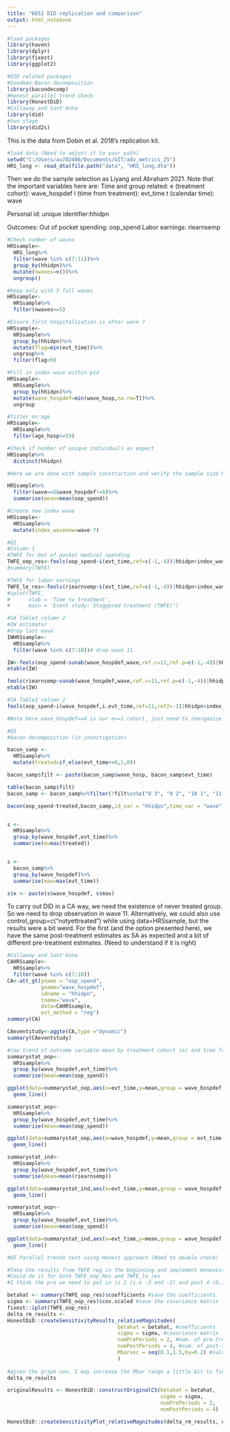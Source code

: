 ```yaml
---
title: "6652 DID replication and comparison"
output: html_notebook
---
```

```r
#load packages
library(haven)
library(dplyr)
library(fixest)
library(ggplot2)
```

```r
#DID related packages
#Goodman-Bacon decomposition
library(bacondecomp)
#Honest parallel trend check
library(HonestDiD)
#Callaway and Sant'Anna
library(did)
#two stage
library(did2s)
```

This is the data from Dobin et al. 2018's replication kit.
```r
#load data (Need to adjust it to your path)
setwd("C:/Users/au782406/Documents/GIT/adv_metrics_25")
HRS_long <- read_dta(file.path("data", "HRS_long.dta"))

```

Then we do the sample selection as Liyang and Abraham 2021.
Note that the important variables here are:
Time and group related:
e (treatment cohort): wave_hospdef
l (time from treatment): evt_time
t (calendar time): wave

Personal id:
unique identifier:hhidpn

Outcomes:
Out of pocket spending: oop_spend
Labor earnings: riearnsemp
```r
#Check number of waves
HRSsample<-
  HRS_long%>%
  filter(wave %in% c(7:11))%>%
  group_by(hhidpn)%>%
  mutate(nwaves=n())%>%
  ungroup()

#Keep only with 5 full waves
HRSsample<-
  HRSsample%>%
  filter(nwaves==5)

#Ensure first hospitalization is after wave 7
HRSsample<-
  HRSsample%>%
  group_by(hhidpn)%>%
  mutate(flag=min(evt_time))%>%
  ungroup%>%
  filter(flag<0)

#Fill in index wave within pid
HRSsample<-
  HRSsample%>%
  group_by(hhidpn)%>%
  mutate(wave_hospdef=min(wave_hosp,na.rm=T))%>%
  ungroup

#filter on age
HRSsample<-
  HRSsample%>%
  filter(age_hosp<=59)

#Check if nunber of unique individuals as expect  
HRSsample%>%
  distinct(hhidpn)

#Here we are done with sample construction and verify the sample size N=656 to be the same as of SA.

HRSsample%>%
  filter(wave==8&wave_hospdef!=8)%>%
  summarise(mean=mean(oop_spend))

#Create new index wave
HRSsample<-
  HRSsample%>%
  mutate(index_wavenew=wave-7)
```

```r
#Q2
#Column 1
#TWFE for Out of pocket medical spending
TWFE_oop_res<-feols(oop_spend~i(evt_time,ref=c(-1,-4))|hhidpn+index_wavenew,data = HRSsample)
#summary(TWFE)

#TWFE for labor earnings
TWFE_le_res<-feols(riearnsemp~i(evt_time,ref=c(-1,-4))|hhidpn+index_wavenew,data = HRSsample)
#iplot(TWFE, 
#      xlab = 'Time to treatment',
#      main = 'Event study: Staggered treatment (TWFE)')
```


```r
#SA Table3 column 2
#IW estimator
#drop last wave
IWHRSsample<-
  HRSsample%>%
  filter(wave %in% c(7:10))# drop wave 11

IW<-feols(oop_spend~sunab(wave_hospdef,wave,ref.c=11,ref.p=c(-1,-4))|hhidpn+index_wavenew,data=IWHRSsample)
etable(IW)

feols(riearnsemp~sunab(wave_hospdef,wave,ref.c=11,ref.p=c(-1,-4))|hhidpn+index_wavenew,data=IWHRSsample)
etable(IW)
```

```r
#SA Table3 column 2
feols(oop_spend~i(wave_hospdef,i.evt_time,ref=11,ref2=-1)|hhidpn+index_wavenew,data = HRSsample)

#Note here wave_hospdef==8 is our e==1 cohort, just need to reorganize 
```

```r
#Q3
#bacon decomposition (in investigation)

bacon_samp <-
  HRSsample%>%
  mutate(treated=if_else(evt_time>=0,1,0))

bacon_samp$filt <- paste(bacon_samp$wave_hosp, bacon_samp$evt_time)

table(bacon_samp$filt)
bacon_samp <- bacon_samp%>%filter(!filt%in%c("8 3", "9 2", "10 1", "11 0"))

bacon(oop_spend~treated,bacon_samp,id_var = "hhidpn",time_var = "wave")


s <-
  HRSsample%>%
  group_by(wave_hospdef,evt_time)%>%
  summarise(m=max(treated))


s <-
  bacon_samp%>%
  group_by(wave_hospdef)%>%
  summarise(max=max(evt_time))

s$x <- paste(s$wave_hospdef, s$max)

```
To carry out DID in a CA way, we need the existence of never treated group. So we need to drop observation in wave 11. Alternatively, we could also use control_group=c("notyettreated") while using data=HRSsample, but the results were a bit weird.
For the first (and the option presented here), we have the same post-treatment estimates as SA as expected and a bit of different pre-treatment estimates. (Need to understand if it is right)
```r
#Callaway and Sant'Anna
CAHRSsample<-
  HRSsample%>%
  filter(wave %in% c(7:10))
CA<-att_gt(yname = "oop_spend",
           gname="wave_hospdef",
           idname = "hhidpn",
           tname="wave",
           data=CAHRSsample,
           est_method = "reg")
summary(CA)

CAeventstudy<-aggte(CA,type ="dynamic")
summary(CAeventstudy)
```
```r
#raw trend of outcome variable mean by treatment cohort (e) and time from treatment (l)
summarystat_oop<-
  HRSsample%>%
  group_by(wave_hospdef,evt_time)%>%
  summarise(mean=mean(oop_spend))

ggplot(data=summarystat_oop,aes(x=evt_time,y=mean,group = wave_hospdef,color=as.factor(wave_hospdef)))+
  geom_line()

summarystat_oop<-
  HRSsample%>%
  group_by(wave_hospdef,evt_time)%>%
  summarise(mean=mean(oop_spend))

ggplot(data=summarystat_oop,aes(x=wave_hospdef,y=mean,group = evt_time,color=as.factor(evt_time)))+
  geom_line()

summarystat_ind<-
  HRSsample%>%
  group_by(wave_hospdef,evt_time)%>%
  summarise(mean=mean(riearnsemp))  

ggplot(data=summarystat_ind,aes(x=evt_time,y=mean,group = wave_hospdef,color=as.factor(wave_hospdef)))+
  geom_line()

summarystat_oop<-
  HRSsample%>%
  group_by(wave_hospdef,evt_time)%>%
  summarise(mean=mean(oop_spend))

ggplot(data=summarystat_ind,aes(x=evt_time,y=mean,group = wave_hospdef,color=as.factor(wave_hospdef)))+
  geom_line()
```


```r
#Q5 Parallel trends test using Honest approach (Need to double check)

#Take the results from TWFE reg in the beginning and implement Honesest DID
#Could do it for both TWFE_oop_Res and TWFE_le_res
#I think the pre we need to put in is 2 (i.e -3 and -2) and post 4 (0,1,2,3). Lukas you can help me double check.The reasoning is based on the example we have look into: they took everything after the ref (-1) as post-period

betahat <- summary(TWFE_oop_res)$coefficients #save the coefficients
sigma <- summary(TWFE_oop_res)$cov.scaled #save the covariance matrix
fixest::iplot(TWFE_oop_res)
delta_rm_results <-
HonestDiD::createSensitivityResults_relativeMagnitudes(
                                    betahat = betahat, #coefficients
                                    sigma = sigma, #covariance matrix
                                    numPrePeriods = 2, #num. of pre-treatment coefs
                                    numPostPeriods = 4, #num. of post-treatment coefs
                                    Mbarvec = seq(0.1,1.5,by=0.2) #values of Mbar
                                    )
                                    
#given the graph now, I may increase the Mbar range a little bit to find the critical value?
delta_rm_results
```

```r
originalResults <- HonestDiD::constructOriginalCS(betahat = betahat,
                                                  sigma = sigma,
                                                  numPrePeriods = 2,
                                                  numPostPeriods = 4)

HonestDiD::createSensitivityPlot_relativeMagnitudes(delta_rm_results, originalResults)
```

